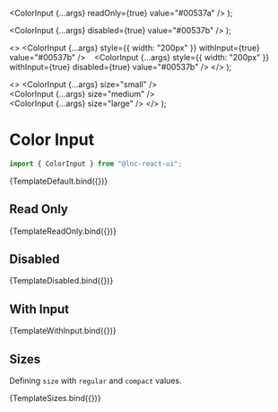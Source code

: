 
<Meta title="Basic Inputs/Color Input" component={ColorInput} />


  <ColorInput {...args} readOnly={true} value="#00537a" />
);

  <ColorInput {...args} disabled={true} value="#00537b" />
);

  <>
    <ColorInput
      {...args}
      style={{ width: "200px" }}
      withInput={true}
      value="#00537b"
    />
    &nbsp;&nbsp;
    <ColorInput
      {...args}
      style={{ width: "200px" }}
      withInput={true}
      disabled={true}
      value="#00537b"
    />
  </>
);

  <>
    <ColorInput {...args} size="small" />
    <br />
    <ColorInput {...args} size="medium" />
     <br />
    <ColorInput {...args} size="large" />
  </>
);

# Color Input

```jsx
import { ColorInput } from "@lnc-react-ui";
```

<Canvas withSource="open">
  <Story name="Default" args={{}}>
    {TemplateDefault.bind({})}
  </Story>
</Canvas>

<ArgsTable story="Default" />

## Read Only

<Canvas>
  <Story name="Read Only">{TemplateReadOnly.bind({})}</Story>
</Canvas>

## Disabled

<Canvas>
  <Story name="Disabled">{TemplateDisabled.bind({})}</Story>
</Canvas>

## With Input

<Canvas>
  <Story name="With Input">{TemplateWithInput.bind({})}</Story>
</Canvas>

## Sizes

Defining `size` with `regular` and `compact` values.

<Canvas>
  <Story name="Sizes" args={{}}>
    {TemplateSizes.bind({})}
  </Story>
</Canvas>
